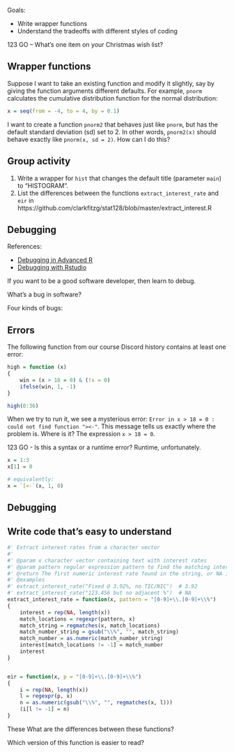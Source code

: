 Goals:

- Write wrapper functions
- Understand the tradeoffs with different styles of coding

123 GO – What's one item on your Christmas wish list?


## Wrapper functions

Suppose I want to take an existing function and modify it slightly, say by giving the function arguments different defaults.
For example, `pnorm` calculates the cumulative distribution function for the normal distribution:

```r
x = seq(from = -4, to = 4, by = 0.1)

```


I want to create a function `pnorm2` that behaves just like `pnorm`, but has the default standard deviation (sd) set to 2.
In other words, `pnorm2(x)` should behave exactly like `pnorm(x, sd = 2)`.
How can I do this?


## Group activity

1. Write a wrapper for `hist` that changes the default title (parameter `main`) to "HISTOGRAM".
2. List the differences between the functions `extract_interest_rate` and `eir` in https://github.com/clarkfitzg/stat128/blob/master/extract_interest.R


## Debugging

References:

- [Debugging in Advanced R](http://adv-r.had.co.nz/Exceptions-Debugging.html)
- [Debugging with Rstudio](https://support.rstudio.com/hc/en-us/articles/200713843?version=1.3.1073&mode=desktop)

If you want to be a good software developer, then learn to debug.

What's a bug in software?

Four kinds of bugs:




## Errors

The following function from our course Discord history contains at least one error:

```r
high = function (x)
{
    win = (x > 18 = 0) & (!x = 0)
    ifelse(win, 1, -1)
}

high(0:36)
```

When we try to run it, we see a mysterious error: `Error in x > 18 = 0 : could not find function "><-"`.
This message tells us exactly where the problem is.
Where is it? 
The expression `x > 18 = 0`.


123 GO - Is this a syntax or a runtime error?
Runtime, unfortunately.

```r
x = 1:3
x[1] = 0

# equivalently:
x = `[<-`(x, 1, 0)
```



## Debugging


## Write code that's easy to understand


```r
#' Extract interest rates from a character vector
#'
#' @param x character vector containing text with interest rates
#' @param pattern regular expression pattern to find the matching interest rates
#' @return The first numeric interest rate found in the string, or NA if none found
#' @examples
#' extract_interest_rate("Fixed @ 3.92%, no TIC/NIC")  # 3.92
#' extract_interest_rate("123.456 but no adjacent %")  # NA
extract_interest_rate = function(x, pattern = "[0-9]+\\.[0-9]+\\%")
{
    interest = rep(NA, length(x))
    match_locations = regexpr(pattern, x)
    match_string = regmatches(x, match_locations)
    match_number_string = gsub("\\%", "", match_string)
    match_number = as.numeric(match_number_string)
    interest[match_locations != -1] = match_number
    interest
}


eir = function(x, p = "[0-9]+\\.[0-9]+\\%")
{
    i = rep(NA, length(x))
    l = regexpr(p, x)
    n = as.numeric(gsub("\\%", "", regmatches(x, l)))
    (i[l != -1] = n)
}
```

These 
What are the differences between these functions?

Which version of this function is easier to read?

